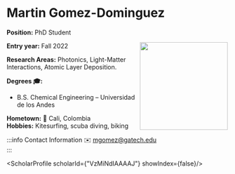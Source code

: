 


# Martin Gomez-Dominguez

**Position:** PhD Student

<img src={profImage} width="200" align="right"/> 

**Entry year:** Fall 2022<br/>

**Research Areas:** Photonics, Light-Matter Interactions, Atomic Layer Deposition.

**Degrees 🎓:**
- B.S. Chemical Engineering – Universidad de los Andes

**Hometown:** 🏡  Cali, Colombia<br/>
**Hobbies:** Kitesurfing, scuba diving, biking

:::info Contact Information
✉️ mgomez@gatech.edu <br/>
:::

<ScholarProfile scholarId={"VzMiNdIAAAAJ"} showIndex={false}/>